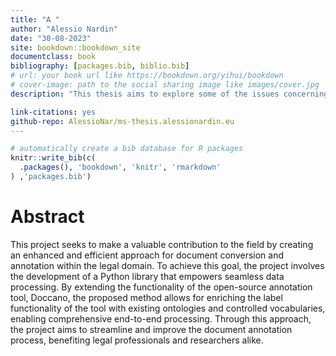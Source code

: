 ```yaml
---
title: "A "
author: "Alessio Nardin"
date: "30-08-2023"
site: bookdown::bookdown_site
documentclass: book
bibliography: [packages.bib, biblio.bib]
# url: your book url like https://bookdown.org/yihui/bookdown
# cover-image: path to the social sharing image like images/cover.jpg
description: "This thesis aims to explore some of the issues concerning the impact of Artificial Intelligence on innovation and specifically whether AI should be considered both as a General Purpose Technology and a research tool that can itself be used to increase the rate of innovation, also defined in the literature as a General Method of Invention. AI can both cause severe disruption in the economy and society and foster economic growth and development. After a historical and conceptual introduction of the mechanics of AI and a presentation of the institutions that regulate innovations (intellectual property rights), the work focus on the impact of AI on innovation, both through a qualitative analysis of the different ways and in which AI can be deployed and through the deployment of traditional and new indicators to detect GPTs in patent data."

link-citations: yes
github-repo: AlessioNar/ms-thesis.alessionardin.eu
---
```


```r
# automatically create a bib database for R packages
knitr::write_bib(c(
  .packages(), 'bookdown', 'knitr', 'rmarkdown'
) ,'packages.bib')

```

# Abstract {#abstract .unnumbered}

This project seeks to make a valuable contribution to the field by creating an enhanced and efficient approach for document conversion and annotation within the legal domain. To achieve this goal, the project involves the development of a Python library that empowers seamless data processing. By extending the functionality of the open-source annotation tool, Doccano, the proposed method allows for enriching the label functionality of the tool with existing ontologies and controlled vocabularies, enabling comprehensive end-to-end processing. Through this approach, the project aims to streamline and improve the document annotation process, benefiting legal professionals and researchers alike.
